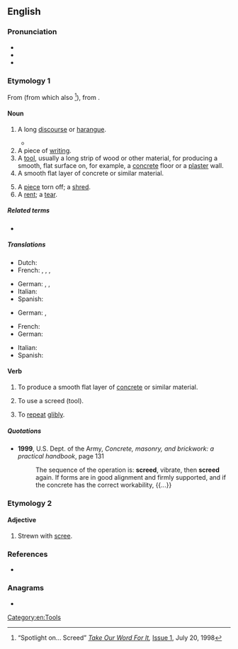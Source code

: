 ==English==

===Pronunciation===
* {{IPA|en|/skɹiːd/}}
* {{rhymes|en|iːd}}
* {{audio|en|LL-Q1860 (eng)-I learned some phrases-screed.wav|Audio (UK)}}

===Etymology 1===
From {{inh|en|enm|screde||fragment, strip of cloth}} (from which also {{m|en|shred}}<ref name="tow">“Spotlight on... Screed” ''[http://www.takeourword.com/ Take Our Word For It],'' [http://www.takeourword.com/Issue001.html Issue 1], July 20, 1998</ref>), from {{inh|en|ang|scrēad|scrēade|gloss=a piece cut off}}.

====Noun====
{{en-noun}}

# A long [[discourse]] or [[harangue]]. {{defdate|from late 18th c.}}
#: {{syn|en|diatribe|harangue|polemic|rant|tirade}}
#* {{quote-web
|en
|date=2014-07-25
|author=Paul Rees
|title=‘We got off the coach and the National Front was there … People spat at us’
|work=The Guardian
|url=http://www.theguardian.com/football/2014/jul/25/west-brom-three-degrees-book-extract
|passage=One of the more regular correspondents to the club was an Everton fan, who’d send in an abusive '''screed''' each time Albion were due to play on Merseyside. He directed this at Atkinson, urging him not to select his “monkeys” for the game.}}
# A piece of [[writing]].
# A [[tool]], usually a long strip of wood or other material, for producing a smooth, flat surface on, for example, a [[concrete]] floor or a [[plaster]] wall.
# A smooth flat layer of concrete or similar material.
#: {{syn|en|flat}}
# A [[piece]] torn off; a [[shred]]. {{defdate|from early 14th c.}}
# A [[rent]]; a [[tear]].

=====Related terms=====
* {{l|en|shred}}

=====Translations=====
{{trans-top|written harangue}}
* Dutch: {{t|nl|llitanie|f}}
* French: {{t+|fr|litanie|f}}, {{t+|fr|tirade|f}}, {{t+|fr|harangue|f}}, {{t+|fr|diatribe|f}}
{{trans-mid}}
* German: {{t+|de|Tirade|f}}, {{t+|de|Schmähschrift|f}}, {{t+|de|Pamphlet|n}}
* Italian: {{t+|it|panegirico|m}}
* Spanish: {{t+|es|diatriba|f}}
{{trans-bottom}}

{{trans-top|tool to smoothen still wet surface}}
* German: {{t|de|Abziehlatte|f}}, {{t+|de|Kartätsche|f}}
{{trans-mid}}
{{trans-bottom}}

{{trans-top|smooth flat layer of concrete or similar material}}
* French: {{t+|fr|chape|f}}
* German: {{t+|de|Estrich|m}}
{{trans-mid}}
* Italian: {{t+|it|massetto|m}}
* Spanish: {{t+|es|losa|f}}
{{trans-bottom}}

====Verb====
{{en-verb}}

# {{lb|en|construction|masonry}} To produce a smooth flat layer of [[concrete]] or similar material.
# {{lb|en|construction|masonry}} To use a screed (tool).
# {{lb|en|transitive}} To [[repeat]] [[glib]]ly.

=====Quotations=====
* '''1999''', U.S. Dept. of the Army, ''Concrete, masonry, and brickwork: a practical handbook'', page 131
*: The sequence of the operation is: '''screed''', vibrate, then '''screed''' again. If forms are in good alignment and firmly supported, and if the concrete has the correct workability, {{...}}

===Etymology 2===
{{af|en|scree|-ed|gloss1=loose stony debris}}

====Adjective====
{{en-adj|-}}

# Strewn with [[scree]].
#: {{ux|en|We clambered up a '''screed''' slope.}}

===References===
<references/>
* {{R:Lexico}}

===Anagrams===
* {{anagrams|en|a=cdeers|Creeds|ceders|creeds}}

[[Category:en:Tools]]